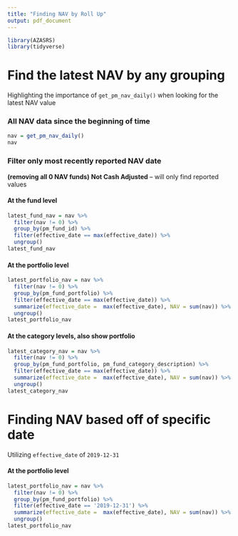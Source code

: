 ```yaml
---
title: "Finding NAV by Roll Up"
output: pdf_document
---
```



```r
library(AZASRS)
library(tidyverse)
```


# Find the latest NAV by any grouping

Highlighting the importance of `get_pm_nav_daily()` when looking for the latest NAV value


### All NAV data since the beginning of time
```r
nav = get_pm_nav_daily()
nav
```
### Filter only most recently reported NAV date

**(removing all 0 NAV funds)**
**Not Cash Adjusted** -- will only find reported values

#### At the fund level
```r
latest_fund_nav = nav %>%
  filter(nav != 0) %>%
  group_by(pm_fund_id) %>%
  filter(effective_date == max(effective_date)) %>%
  ungroup()
latest_fund_nav
```


#### At the portfolio level 

```r
latest_portfolio_nav = nav %>%
  filter(nav != 0) %>%
  group_by(pm_fund_portfolio) %>%
  filter(effective_date == max(effective_date)) %>%
  summarize(effective_date =  max(effective_date), NAV = sum(nav)) %>%
  ungroup()
latest_portfolio_nav
```


#### At the category levels, also show portfolio

```r
latest_category_nav = nav %>%
  filter(nav != 0) %>%
  group_by(pm_fund_portfolio, pm_fund_category_description) %>%
  filter(effective_date == max(effective_date)) %>%
  summarize(effective_date =  max(effective_date), NAV = sum(nav)) %>%
  ungroup()
latest_category_nav
```



# Finding NAV based off of specific date

Utilizing `effective_date` of `2019-12-31`


#### At the portfolio level 

```r
latest_portfolio_nav = nav %>%
  filter(nav != 0) %>%
  group_by(pm_fund_portfolio) %>%
  filter(effective_date == '2019-12-31') %>%
  summarize(effective_date =  max(effective_date), NAV = sum(nav)) %>%
  ungroup()
latest_portfolio_nav
```


